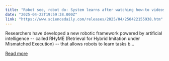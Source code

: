 ```yaml
---
title: "Robot see, robot do: System learns after watching how-to videos"
date: "2025-04-22T19:59:38.000Z"
link: "https://www.sciencedaily.com/releases/2025/04/250422155938.htm"
---
```


Researchers have developed a new robotic framework powered by artificial intelligence -- called RHyME (Retrieval for Hybrid Imitation under Mismatched Execution) -- that allows robots to learn tasks b...

[Read more](https://www.sciencedaily.com/releases/2025/04/250422155938.htm)

